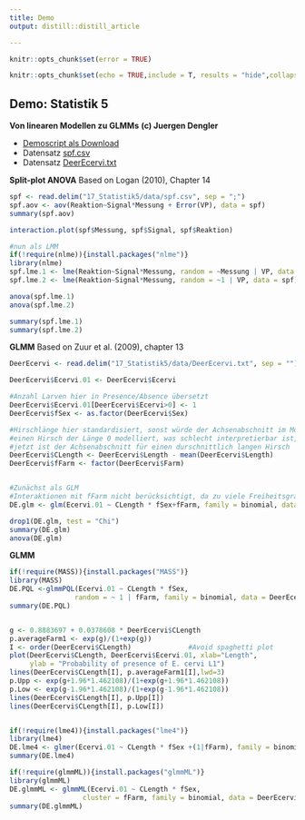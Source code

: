 ```yaml
---
title: Demo
output: distill::distill_article

---
```


```r
knitr::opts_chunk$set(error = TRUE)
```
```r

knitr::opts_chunk$set(echo = TRUE,include = T, results = "hide",collapse=TRUE)
```
## Demo: Statistik 5
**Von linearen Modellen zu GLMMs**
**(c) Juergen Dengler**


- [Demoscript als Download](17_Statistik5/RFiles/Statistik_5_Demo_v.05.R)
- Datensatz [spf.csv](17_Statistik5/data/spf.csv)
- Datensatz [DeerEcervi.txt](17_Statistik5/data/DeerEcervi.txt)


 __Split-plot ANOVA__
Based on Logan (2010), Chapter 14

```r
spf <- read.delim("17_Statistik5/data/spf.csv", sep = ";") 
spf.aov <- aov(Reaktion~Signal*Messung + Error(VP), data = spf)
summary(spf.aov)

interaction.plot(spf$Messung, spf$Signal, spf$Reaktion)

#nun als LMM
if(!require(nlme)){install.packages("nlme")}
library(nlme)
spf.lme.1 <- lme(Reaktion~Signal*Messung, random = ~Messung | VP, data = spf)
spf.lme.2 <- lme(Reaktion~Signal*Messung, random = ~1 | VP, data = spf)

anova(spf.lme.1)
anova(spf.lme.2)

summary(spf.lme.1)
summary(spf.lme.2)
```

 __GLMM__
Based on Zuur et al. (2009), chapter 13

```r
DeerEcervi <- read.delim("17_Statistik5/data/DeerEcervi.txt", sep = "")

DeerEcervi$Ecervi.01 <- DeerEcervi$Ecervi

#Anzahl Larven hier in Presence/Absence übersetzt
DeerEcervi$Ecervi.01[DeerEcervi$Ecervi>0] <- 1
DeerEcervi$fSex <- as.factor(DeerEcervi$Sex)

#Hirschlänge hier standardisiert, sonst würde der Achsenabschnitt im Modell für
#einen Hirsch der Länge 0 modelliert, was schlecht interpretierbar ist, 
#jetzt ist der Achsenabschnitt für einen durschnittlich langen Hirsch
DeerEcervi$CLength <- DeerEcervi$Length - mean(DeerEcervi$Length)
DeerEcervi$fFarm <- factor(DeerEcervi$Farm)


#Zunächst als GLM
#Interaktionen mit fFarm nicht berücksichtigt, da zu viele Freiheitsgrade verbraucht würden
DE.glm <- glm(Ecervi.01 ~ CLength * fSex+fFarm, family = binomial, data = DeerEcervi)

drop1(DE.glm, test = "Chi")
summary(DE.glm)
anova(DE.glm)
```

 __GLMM__
 
```r
if(!require(MASS)){install.packages("MASS")}
library(MASS)
DE.PQL <-glmmPQL(Ecervi.01 ~ CLength * fSex,
                random = ~ 1 | fFarm, family = binomial, data = DeerEcervi)
summary(DE.PQL)


g <- 0.8883697 + 0.0378608 * DeerEcervi$CLength
p.averageFarm1 <- exp(g)/(1+exp(g))
I <- order(DeerEcervi$CLength)              #Avoid spaghetti plot
plot(DeerEcervi$CLength, DeerEcervi$Ecervi.01, xlab="Length",
     ylab = "Probability of presence of E. cervi L1")
lines(DeerEcervi$CLength[I], p.averageFarm1[I],lwd=3)
p.Upp <- exp(g+1.96*1.462108)/(1+exp(g+1.96*1.462108))
p.Low <- exp(g-1.96*1.462108)/(1+exp(g-1.96*1.462108))
lines(DeerEcervi$CLength[I], p.Upp[I])
lines(DeerEcervi$CLength[I], p.Low[I])


if(!require(lme4)){install.packages("lme4")}
library(lme4)
DE.lme4 <- glmer(Ecervi.01 ~ CLength * fSex +(1|fFarm), family = binomial, data = DeerEcervi)
summary(DE.lme4)

if(!require(glmmML)){install.packages("glmmML")}
library(glmmML)
DE.glmmML <- glmmML(Ecervi.01 ~ CLength * fSex,
                  cluster = fFarm, family = binomial, data = DeerEcervi)
summary(DE.glmmML)
```
